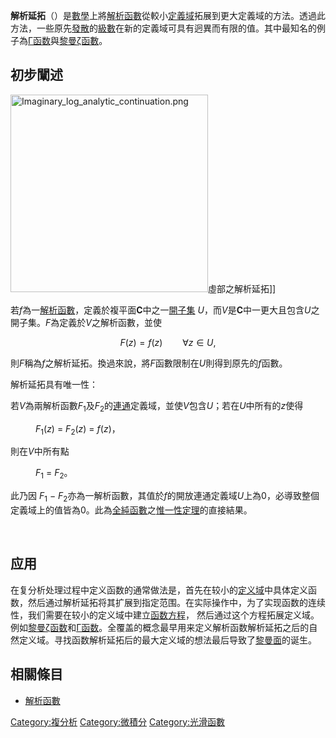 {{unreferenced|time=2015-01-18T05:49:58+00:00}}
'''解析延拓'''（{{lang-en|Analytic continuation}}）是[[數學|數學]]上將[[解析函數|解析函數]]從較小[[定義域|定義域]]拓展到更大定義域的方法。透過此方法，一些原先[[發散|發散]]的[[級數|級數]]在新的定義域可具有迥異而有限的值。其中最知名的例子為[[Γ函数|Γ函数]]與[[黎曼ζ函數|黎曼ζ函數]]。

== 初步闡述 == 
[[File:Imaginary_log_analytic_continuation.png|316px]]虛部之解析延拓]]

若''f''為一[[解析函數|解析函數]]，定義於複平面'''C'''中之一[[開集|開子集]] ''U''，而''V''是'''C'''中一更大且包含''U''之開子集。''F''為定義於''V''之解析函數，並使

:<math>\displaystyle F(z) = f(z) \qquad \forall z \in U, </math>

則''F''稱為''f''之解析延拓。換過來說，將''F''函數限制在''U''則得到原先的''f''函數。

解析延拓具有唯一性：

若''V''為兩解析函數''F''<sub>1</sub>及''F''<sub>2</sub>的[[連通|連通]]定義域，並使''V''包含''U''；若在''U''中所有的''z''使得

:''F''<sub>1</sub>(''z'') = ''F''<sub>2</sub>(''z'') = ''f''(''z'')，

則在''V''中所有點

:''F''<sub>1</sub> = ''F''<sub>2</sub>。

此乃因 ''F''<sub>1</sub> − ''F''<sub>2</sub>亦為一解析函數，其值於''f''的開放連通定義域''U''上為0，必導致整個定義域上的值皆為0。此為[[全純函數|全純函數]]之[[惟一性定理|惟一性定理]]的直接結果。

<br />

== 应用 ==
在复分析处理过程中定义函数的通常做法是，首先在较小的[[定义域|定义域]]中具体定义函数，然后通过解析延拓将其扩展到指定范围。在实际操作中，为了实现函数的连续性，我们需要在较小的定义域中建立[[函数方程|函数方程]]， 然后通过这个方程拓展定义域。例如[[黎曼ζ函数|黎曼ζ函数]]和[[Γ函数|Γ函数]]。全覆盖的概念最早用来定义解析函数解析延拓之后的自然定义域。寻找函数解析延拓后的最大定义域的想法最后导致了[[黎曼面|黎曼面]]的诞生。


== 相關條目 ==
* [[解析函數|解析函數]]

{{数学分析小条目}}

[[Category:複分析|Category:複分析]]
[[Category:微積分|Category:微積分]]
[[Category:光滑函數|Category:光滑函數]]